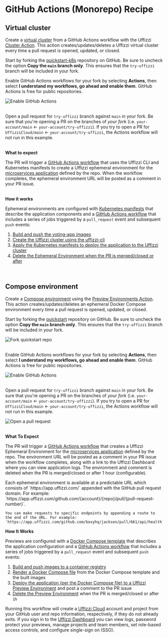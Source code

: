 
# GitHub Actions (Monorepo) Recipe

## Virtual cluster

Create a [virtual cluster](/core-concepts/ephemeral-environments/virtual-clusters) from a GitHub Actions workflow with the Uffizzi [Cluster Action](https://github.com/UffizziCloud/cluster-action). This action creates/updates/deletes a Uffizzi virtual cluster every time a pull request is opened, updated, or closed.

Start by forking the [quickstart-k8s](https://github.com/UffizziCloud/quickstart-k8s) repository on GitHub. Be sure to uncheck the option **Copy the `main` branch only**. This ensures that the `try-uffizzi` branch will be included in your fork.  

Enable GitHub Actions workflows for your fork by selecting **Actions**, then select **I understand my workflows, go ahead and enable them**. GitHub Actions is free for public repositories.   

<Image
    src="/images/enable-github-actions.png"
    width={640}
    height={433}
    alt="Enable GitHub Actions"
    className="border rounded-lg overflow-hidden mt-6"
/>

&nbsp;  
Open a pull request for `try-uffizzi` branch against `main` in your fork. Be sure that you're opening a PR on the branches of _your fork_ (i.e. `your-account/main` ← `your-account/try-uffizzi`). If you try to open a PR for `UffizziCloud/main` ← `your-account/try-uffizzi`, the Actions workflow will not run in this example. 

&nbsp;  
**What to expect**

The PR will trigger a [GitHub Actions workflow](https://github.com/UffizziCloud/quickstart-k8s/blob/main/.github/workflows/uffizzi.yml) that uses the Uffizzi CLI and Kubernetes manifests to create a Uffizzi ephemeral environment for the [microservices application](#architecture-of-this-example-app) defined by the repo. When the workflow completes, the ephemeral environment URL will be posted as a comment in your PR issue.

&nbsp;  
**How it works**

Ephemeral environments are configured with [Kubernetes manifests](manifests/) that describe the application components and a [GitHub Actions workflow](https://github.com/UffizziCloud/quickstart-k8s/blob/main/.github/workflows/uffizzi.yml) that includes a series of jobs triggered by a `pull_request` event and subsequent `push` events:

1. [Build and push the voting-app images](https://github.com/UffizziCloud/quickstart-k8s/blob/fc27d539d98fd602039a4259cafe9dd2ccf65dc5/.github/workflows/reusable.yml#L11C1-L90C28)
2. [Create the Uffizzi cluster using the uffizzi-cli](https://github.com/UffizziCloud/quickstart-k8s/blob/fc27d539d98fd602039a4259cafe9dd2ccf65dc5/.github/workflows/reusable.yml#L92C1-L102C22)
3. [Apply the Kubernetes manifests to deploy the application to the Uffizzi cluster](https://github.com/UffizziCloud/quickstart-k8s/blob/c6123e3510e69a9433398eeb59482d19b920fcee/.github/workflows/create-ucluster.yaml#L114C1-L125C73)
4. [Delete the Ephemeral Environment when the PR is merged/closed or after](https://github.com/UffizziCloud/quickstart-k8s/blob/fc27d539d98fd602039a4259cafe9dd2ccf65dc5/.github/workflows/uffizzi-cluster.yaml#L143C1-L153C54)

&nbsp;  
## Compose environment

Create a [Compose environment](/core-concepts/ephemeral-environment/compose) using the [Preview Environments Action](https://github.com/marketplace/actions/preview-environments). This action creates/updates/deletes an ephemeral Docker Compose environment every time a pull request is opened, updated, or closed.

Start by forking the [quickstart](https://github.com/UffizziCloud/quickstart) repository on GitHub. Be sure to uncheck the option **Copy the `main` branch only**. This ensures that the `try-uffizzi` branch will be included in your fork.  

<Image
    src="/images/uncheck-copy-main-branch-only.png"
    width={640}
    height={433}
    alt="Fork quickstart repo"
    className="border rounded-lg overflow-hidden mt-6"
/>

&nbsp;  
Enable GitHub Actions workflows for your fork by selecting **Actions**, then select **I understand my workflows, go ahead and enable them**. GitHub Actions is free for public repositories.   

<Image
    src="/images/enable-github-actions.png.png"
    width={640}
    height={433}
    alt="Enable GitHub Actions"
    className="border rounded-lg overflow-hidden mt-6"
/>

&nbsp;  
Open a pull request for `try-uffizzi` branch against `main` in your fork. Be sure that you're opening a PR on the branches of _your fork_ (i.e. `your-account/main` ← `your-account/try-uffizzi`). If you try to open a PR for `UffizziCloud/main` ← `your-account/try-uffizzi`, the Actions workflow will not run in this example.  


<Image
    src="/images/github-actions-jobs.png"
    width={800}
    height={541}
    alt="Open a pull request"
    className="border rounded-lg overflow-hidden mt-6"
/>

&nbsp;  
**What To Expect**

The PR will trigger a [GitHub Actions workflow](https://github.com/UffizziCloud/quickstart/blob/main/.github/workflows/uffizzi-preview.yaml) that creates a Uffizzi Ephemeral Environment for the [microservices application](https://github.com/UffizziCloud/quickstart#architecture-of-this-example-app) defined by the repo. The environment URL will be posted as a comment in your PR issue when the workflow completes, along with a link to the Uffizzi Dashboard where you can view application logs. The environment and comment is deleted when the PR is merged/closed or after 1 hour (configurable).  

<Callout>
    Each ephemeral environment is available at a predictable URL which consists of `https://app.uffizzi.com/` appended with the GitHub pull request domain. For example:  
    `https://app.uffizzi.com/github.com/{account}/{repo}/pull/{pull-request-number}`.  

    You can make requests to specific endpoints by appending a route to the end of the URL. For example:  
    `https://app.uffizzi.com/github.com/boxyhq/jackson/pull/661/api/health`  

</Callout>

**How It Works**

Previews are configured with a [Docker Compose template](https://github.com/UffizziCloud/quickstart/blob/main/docker-compose.uffizzi.yml) that describes the application configuration and a [GitHub Actions workflow](https://github.com/UffizziCloud/quickstart/blob/main/.github/workflows/uffizzi-preview.yaml) that includes a series of jobs triggered by a `pull_request` event and subsequent `push` events:  

1. [Build and push images to a container registry](https://github.com/UffizziCloud/quickstart/blob/5699f461f752b0bd787d69abc2cfad3b79e0308b/.github/workflows/uffizzi-preview.yaml#L14-L116)  
2. [Render a Docker Compose file](https://github.com/UffizziCloud/quickstart/blob/5699f461f752b0bd787d69abc2cfad3b79e0308b/.github/workflows/uffizzi-preview.yaml#L118-L156) from the Docker Compose template and the built images  
3. [Deploy the application (per the Docker Compose file) to a Uffizzi Preview Environment](https://github.com/UffizziCloud/quickstart/blob/5699f461f752b0bd787d69abc2cfad3b79e0308b/.github/workflows/uffizzi-preview.yaml#L158-L171) and post a comment to the PR issue  
4. [Delete the Preview Environment](https://github.com/UffizziCloud/quickstart/blob/5699f461f752b0bd787d69abc2cfad3b79e0308b/.github/workflows/uffizzi-preview.yaml#L173-L184) when the PR is merged/closed or after `1h`      

Running this workflow will create a [Uffizzi Cloud](https://uffizzi.com) account and project from your GitHub user and repo information, respectively, if they do not already exits. If you sign in to the [Uffizzi Dashboard](https://app.uffizzi.com/sign_in) you can view logs, password protect your previews, manage projects and team members, set role-based access controls, and configure single-sign on (SSO).


